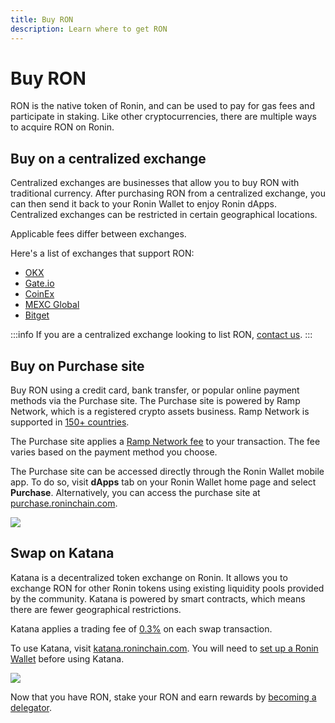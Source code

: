 ```yaml
---
title: Buy RON
description: Learn where to get RON
---
```


# Buy RON
RON is the native token of Ronin, and can be used to pay for gas fees and participate in staking. Like other cryptocurrencies, there are multiple ways to acquire RON on Ronin.

## Buy on a centralized exchange
Centralized exchanges are businesses that allow you to buy RON with traditional currency. After purchasing RON from a centralized exchange, you can then send it back to your Ronin Wallet to enjoy Ronin dApps. Centralized exchanges can be restricted in certain geographical locations.

Applicable fees differ between exchanges.

Here's a list of exchanges that support RON:
* [OKX](https://www.okx.com/)
* [Gate.io](https://gate.io/)
* [CoinEx](https://www.coinex.com/)
* [MEXC Global](https://www.mexc.com/)
* [Bitget](https://www.bitget.com/)

:::info
If you are a centralized exchange looking to list RON, [contact us](mailto:hello@roninchain.com).
:::

## Buy on Purchase site

Buy RON using a credit card, bank transfer, or popular online payment methods via the Purchase site. The Purchase site is powered by Ramp Network, which is a registered crypto assets business. Ramp Network is supported in [150+ countries](https://support.ramp.network/en/articles/433-supported-countries-territories-and-us-states-for-buying-and-selling-crypto).

The Purchase site applies a [Ramp Network fee](https://support.ramp.network/en/articles/10415-what-fees-does-ramp-charge-for-buying-and-selling-crypto#h_229ce448ff) to your transaction. The fee varies based on the payment method you choose.

The Purchase site can be accessed directly through the Ronin Wallet mobile app. To do so, visit **dApps** tab on your Ronin Wallet home page and select **Purchase**. Alternatively, you can access the purchase site at [purchase.roninchain.com](https://purchase.roninchain.com/).

<img src={purchaseSite} width={1280} />

## Swap on Katana

Katana is a decentralized token exchange on Ronin. It allows you to exchange RON for other Ronin tokens using existing liquidity pools provided by the community. Katana is powered by smart contracts, which means there are fewer geographical restrictions. 

Katana applies a trading fee of [0.3%](https://axie-infinity.gitbook.io/katana-docs/swap#token-pairs-and-fee) on each swap transaction. 

To use Katana, visit [katana.roninchain.com](https://katana.roninchain.com/). You will need to [set up a Ronin Wallet](https://axie-infinity.gitbook.io/katana-docs/account-setup) before using Katana. 

<img src={katanaSite} width={1280} />

Now that you have RON, stake your RON and earn rewards by [becoming a delegator](/docs/delegators/onboarding/become-delegator).
